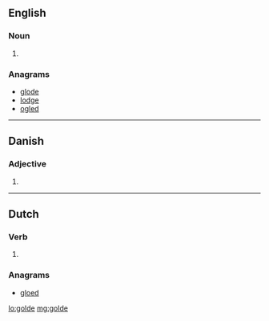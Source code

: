 ==English==

===Noun===
{{en-noun}}

# {{archaic spelling of|[[gold]]}}

===Anagrams===
* [[glode#English|glode]]
* [[lodge#English|lodge]]
* [[ogled#English|ogled]]

----

==Danish==

===Adjective===
{{infl|da|adjective form}}

# {{form of|definite and plural|gold|lang=da}}

----

==Dutch==

===Verb===
{{infl|nl}}

# {{nl-verb-form|n=sg|t=past|m=subj|gelden}}

===Anagrams===
* [[gloed#Dutch|gloed]]

[[lo:golde]]
[[mg:golde]]